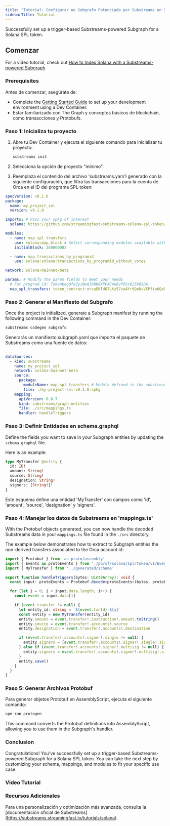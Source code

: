 ```yaml
---
title: "Tutorial: Configurar un Subgrafo Potenciado por Substreams en Solana"
sidebarTitle: Tutorial
---
```


Successfully set up a trigger-based Substreams-powered Subgraph for a Solana SPL token.

## Comenzar

For a video tutorial, check out [How to Index Solana with a Substreams-powered Subgraph](/sps/tutorial/#video-tutorial)

### Prerequisites

Antes de comenzar, asegúrate de:

- Complete the [Getting Started Guide](https://github.com/streamingfast/substreams-starter) to set up your development environment using a Dev Container.
- Estar familiarizado con The Graph y conceptos básicos de blockchain, como transacciones y Protobufs.

### Paso 1: Inicializa tu proyecto

1. Abre tu Dev Container y ejecuta el siguiente comando para inicializar tu proyecto:

   ```bash
   substreams init
   ```

2. Selecciona la opción de proyecto "mínimo".

3. Reemplaza el contenido del archivo 'substreams.yam'l generado con la siguiente configuración, que filtra las transacciones para la cuenta de Orca en el ID del programa SPL token:

```yaml
specVersion: v0.1.0
package:
  name: my_project_sol
  version: v0.1.0

imports: # Pass your spkg of interest
  solana: https://github.com/streamingfast/substreams-solana-spl-token/raw/master/tokens/solana-spl-token-v0.1.0.spkg

modules:
  - name: map_spl_transfers
    use: solana:map_block # Select corresponding modules available within your spkg
    initialBlock: 260000082

  - name: map_transactions_by_programid
    use: solana:solana:transactions_by_programid_without_votes

network: solana-mainnet-beta

params: # Modify the param fields to meet your needs
  # For program_id: TokenkegQfeZyiNwAJbNbGKPFXCWuBvf9Ss623VQ5DA
  map_spl_transfers: token_contract:orcaEKTdK7LKz57vaAYr9QeNsVEPfiu6QeMU1kektZE
```

### Paso 2: Generar el Manifiesto del Subgrafo

Once the project is initialized, generate a Subgraph manifest by running the following command in the Dev Container:

```bash
substreams codegen subgrafo
```

Generarás un manifiesto subgraph.yaml que importa el paquete de Substreams como una fuente de datos:

```yaml
---
dataSources:
  - kind: substreams
    name: my_project_sol
    network: solana-mainnet-beta
    source:
      package:
        moduleName: map_spl_transfers # Module defined in the substreams.yaml
        file: ./my-project-sol-v0.1.0.spkg
    mapping:
      apiVersion: 0.0.7
      kind: substreams/graph-entities
      file: ./src/mappings.ts
      handler: handleTriggers
```

### Paso 3: Definir Entidades en schema.graphql

Define the fields you want to save in your Subgraph entities by updating the `schema.graphql` file.

Here is an example:

```graphql
type MyTransfer @entity {
  id: ID!
  amount: String!
  source: String!
  designation: String!
  signers: [String!]!
}
```

Este esquema define una entidad 'MyTransfer' con campos como 'id', 'amount', 'source', 'designation' y 'signers'.

### Paso 4: Manejar los datos de Substreams en 'mappings.ts'

With the Protobuf objects generated, you can now handle the decoded Substreams data in your `mappings.ts` file found in the `./src` directory.

The example below demonstrates how to extract to Subgraph entities the non-derived transfers associated to the Orca account id:

```ts
import { Protobuf } from 'as-proto/assembly'
import { Events as protoEvents } from './pb/sf/solana/spl/token/v1/Events'
import { MyTransfer } from '../generated/schema'

export function handleTriggers(bytes: Uint8Array): void {
  const input: protoEvents = Protobuf.decode<protoEvents>(bytes, protoEvents.decode)

  for (let i = 0; i < input.data.length; i++) {
    const event = input.data[i]

    if (event.transfer != null) {
      let entity_id: string = `${event.txnId}-${i}`
      const entity = new MyTransfer(entity_id)
      entity.amount = event.transfer!.instruction!.amount.toString()
      entity.source = event.transfer!.accounts!.source
      entity.designation = event.transfer!.accounts!.destination

      if (event.transfer!.accounts!.signer!.single != null) {
        entity.signers = [event.transfer!.accounts!.signer!.single!.signer]
      } else if (event.transfer!.accounts!.signer!.multisig != null) {
        entity.signers = event.transfer!.accounts!.signer!.multisig!.signers
      }
      entity.save()
    }
  }
}
```

### Paso 5: Generar Archivos Protobuf

Para generar objetos Protobuf en AssemblyScript, ejecuta el siguiente comando:

```bash
npm run protogen
```

This command converts the Protobuf definitions into AssemblyScript, allowing you to use them in the Subgraph's handler.

### Conclusion

Congratulations! You've successfully set up a trigger-based Substreams-powered Subgraph for a Solana SPL token. You can take the next step by customizing your schema, mappings, and modules to fit your specific use case.

### Video Tutorial

<VideoEmbed title="How to Index Solana with a Substreams-powered Subgraph" youtube="RmKi-Nq9E_A" />

### Recursos Adicionales

Para una personalización y optimización más avanzada, consulta la [documentación oficial de Substreams] (https://substreams.streamingfast.io/tutorials/solana).
